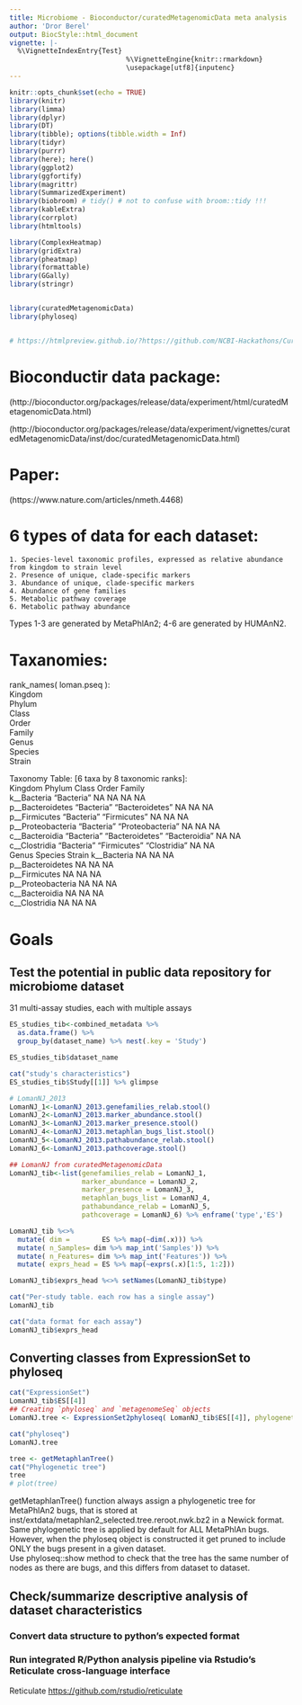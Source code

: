 ```yaml
---
title: Microbiome - Bioconductor/curatedMetagenomicData meta analysis
author: 'Dror Berel'
output: BiocStyle::html_document
vignette: |-
  %\VignetteIndexEntry{Test}
                             %\VignetteEngine{knitr::rmarkdown}
                             \usepackage[utf8]{inputenc}
---
```



```r
knitr::opts_chunk$set(echo = TRUE)
library(knitr)
library(limma)
library(dplyr)
library(DT)
library(tibble); options(tibble.width = Inf)
library(tidyr) 
library(purrr)
library(here); here()
library(ggplot2)
library(ggfortify)
library(magrittr)
library(SummarizedExperiment)
library(biobroom) # tidy() # not to confuse with broom::tidy !!!
library(kableExtra)
library(corrplot)
library(htmltools)

library(ComplexHeatmap)
library(gridExtra)
library(pheatmap)
library(formattable)
library(GGally)
library(stringr)


library(curatedMetagenomicData)
library(phyloseq)


# https://htmlpreview.github.io/?https://github.com/NCBI-Hackathons/Curated_Metagenomics/blob/master/curatedMetagenomicData_data_review.html

```



# Bioconductir data package:

(http://bioconductor.org/packages/release/data/experiment/html/curatedMetagenomicData.html)

(http://bioconductor.org/packages/release/data/experiment/vignettes/curatedMetagenomicData/inst/doc/curatedMetagenomicData.html)


# Paper:
(https://www.nature.com/articles/nmeth.4468)



# 6 types of data for each dataset:  
    1. Species-level taxonomic profiles, expressed as relative abundance from kingdom to strain level  
    2. Presence of unique, clade-specific markers  
    3. Abundance of unique, clade-specific markers  
    4. Abundance of gene families  
    5. Metabolic pathway coverage  
    6. Metabolic pathway abundance  

Types 1-3 are generated by MetaPhlAn2; 4-6 are generated by HUMAnN2.  




# Taxanomies: 
rank_names( loman.pseq ):   
 Kingdom  
 Phylum  
 Class  
 Order  
 Family  
 Genus  
 Species  
 Strain  


 Taxonomy Table:     [6 taxa by 8 taxonomic ranks]:  
                   Kingdom    Phylum           Class         Order Family  
 k__Bacteria       "Bacteria" NA               NA            NA    NA      
 p__Bacteroidetes  "Bacteria" "Bacteroidetes"  NA            NA    NA    
 p__Firmicutes     "Bacteria" "Firmicutes"     NA            NA    NA    
 p__Proteobacteria "Bacteria" "Proteobacteria" NA            NA    NA    
 c__Bacteroidia    "Bacteria" "Bacteroidetes"  "Bacteroidia" NA    NA    
 c__Clostridia     "Bacteria" "Firmicutes"     "Clostridia"  NA    NA    
                   Genus Species Strain
 k__Bacteria       NA    NA      NA    
 p__Bacteroidetes  NA    NA      NA    
 p__Firmicutes     NA    NA      NA    
 p__Proteobacteria NA    NA      NA    
 c__Bacteroidia    NA    NA      NA    
 c__Clostridia     NA    NA      NA



# Goals 
## Test the potential in public data repository for microbiome dataset   

31 multi-assay studies, each with multiple assays
```r
ES_studies_tib<-combined_metadata %>%
  as.data.frame() %>% 
  group_by(dataset_name) %>% nest(.key = 'Study')

ES_studies_tib$dataset_name

cat("study's characteristics")
ES_studies_tib$Study[[1]] %>% glimpse

# LomanNJ_2013
LomanNJ_1<-LomanNJ_2013.genefamilies_relab.stool()
LomanNJ_2<-LomanNJ_2013.marker_abundance.stool()
LomanNJ_3<-LomanNJ_2013.marker_presence.stool()
LomanNJ_4<-LomanNJ_2013.metaphlan_bugs_list.stool()
LomanNJ_5<-LomanNJ_2013.pathabundance_relab.stool()
LomanNJ_6<-LomanNJ_2013.pathcoverage.stool()

## LomanNJ from curatedMetagenomicData
LomanNJ_tib<-list(genefamilies_relab = LomanNJ_1, 
                  marker_abundance = LomanNJ_2, 
                  marker_presence = LomanNJ_3, 
                  metaphlan_bugs_list = LomanNJ_4, 
                  pathabundance_relab = LomanNJ_5, 
                  pathcoverage = LomanNJ_6) %>% enframe('type','ES')

LomanNJ_tib %<>% 
  mutate( dim =        ES %>% map(~dim(.x))) %>% 
  mutate( n_Samples= dim %>% map_int('Samples')) %>% 
  mutate( n_Features= dim %>% map_int('Features')) %>% 
  mutate( exprs_head = ES %>% map(~exprs(.x)[1:5, 1:2]))

LomanNJ_tib$exprs_head %<>% setNames(LomanNJ_tib$type)

cat("Per-study table. each row has a single assay")
LomanNJ_tib

cat("data format for each assay")
LomanNJ_tib$exprs_head

```


## Converting classes from ExpressionSet to phyloseq
```r

cat("ExpressionSet")
LomanNJ_tib$ES[[4]]
## Creating `phyloseq` and `metagenomeSeq` objects
LomanNJ.tree <- ExpressionSet2phyloseq( LomanNJ_tib$ES[[4]], phylogenetictree = TRUE)

cat("phyloseq")
LomanNJ.tree

tree <- getMetaphlanTree()
cat("Phylogenetic tree")
tree
# plot(tree)


```
getMetaphlanTree() function always assign a phylogenetic tree for MetaPhlAn2 bugs, that is stored at inst/extdata/metaphlan2_selected.tree.reroot.nwk.bz2 in a Newick format.  
Same phylogenetic tree is applied by default for ALL MetaPhlAn bugs.  
However, when the phyloseq object is constructed it get pruned to include ONLY the bugs present in a given dataset.  
Use phyloseq::show method to check that the tree has the same number of nodes as there are bugs, and this differs from dataset to dataset. 



## Check/summarize descriptive analysis of dataset characteristics    


### Convert data structure to python's expected format   

### Run integrated R/Python analysis pipeline via Rstudio's Reticulate cross-language interface    
Reticulate <https://github.com/rstudio/reticulate>






```r


```



```r


```
